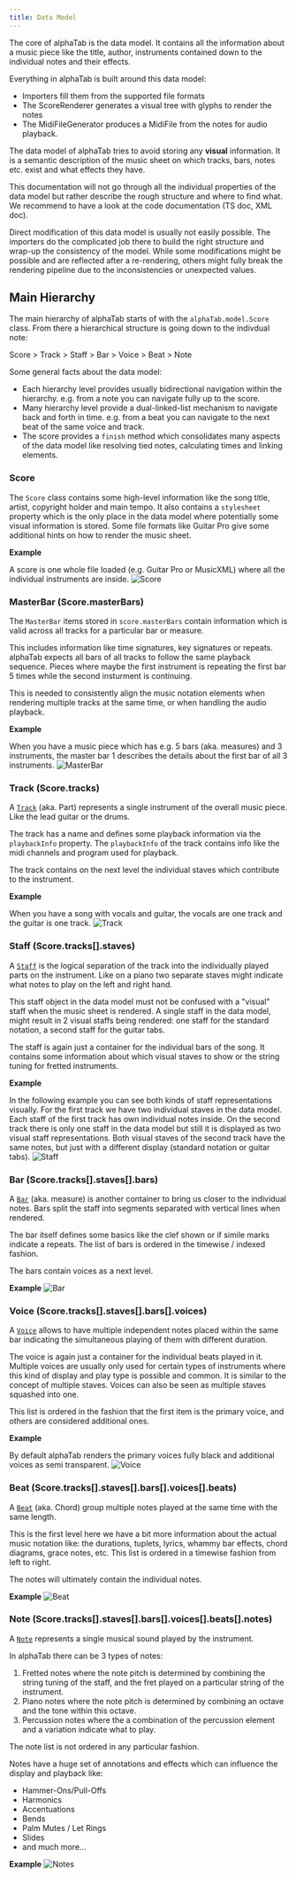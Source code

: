 ```yaml
---
title: Data Model
---
```


The core of alphaTab is the data model. It contains all the information about a music piece like the title, author, instruments contained down to the 
individual notes and their effects. 

Everything in alphaTab is built around this data model: 

- Importers fill them from the supported file formats
- The ScoreRenderer generates a visual tree with glyphs to render the notes
- The MidiFileGenerator produces a MidiFile from the notes for audio playback. 

The data model of alphaTab tries to avoid storing any **visual** information. It is a semantic description of the music sheet on which tracks, bars, notes etc. exist 
and what effects they have. 

This documentation will not go through all the individual properties of the data model but rather describe the rough structure and where to find what. 
We recommend to have a look at the code documentation (TS doc, XML doc). 

Direct modification of this data model is usually not easily possible. The importers do the complicated job there to build the right structure and wrap-up 
the consistency of the model. While some modifications might be possible and are reflected after a re-rendering, others might fully break the rendering pipeline 
due to the inconsistencies or unexpected values. 

## Main Hierarchy

The main hierarchy of alphaTab starts of with the `alphaTab.model.Score` class. From there a hierarchical structure is going down to the indivdual note:

Score > Track > Staff > Bar > Voice > Beat > Note

Some general facts about the data model: 

* Each hierarchy level provides usually bidirectional navigation within the hierarchy. e.g. from a note you can navigate fully up to the score. 
* Many hierarchy level provide a dual-linked-list mechanism to navigate back and forth in time. e.g. from a beat you can navigate to the next beat of the same voice and track. 
* The score provides a `finish` method which consolidates many aspects of the data model like resolving tied notes, calculating times and linking elements.

### Score

The `Score` class contains some high-level information like the song title, artist, copyright holder and main tempo.
It also contains a `stylesheet` property which is the only place in the data model where potentially some visual information is stored. 
Some file formats like Guitar Pro give some additional hints on how to render the music sheet. 

**Example**

A score is one whole file loaded (e.g. Guitar Pro or MusicXML) where all the individual instruments are inside. 
![Score](/img/reference/score/score.png)

### MasterBar (Score.masterBars)

The `MasterBar` items stored in `score.masterBars` contain information which is valid across all tracks for a particular bar or measure.

This includes information like time signatures, key signatures or repeats. alphaTab expects all bars of all tracks to follow the same 
playback sequence. Pieces where maybe the first instrument is repeating the first bar 5 times while the second insturment is continuing. 

This is needed to consistently align the music notation elements when rendering multiple tracks at the same time, or when handling the audio playback.

**Example**

When you have a music piece which has e.g. 5 bars (aka. measures) and 3 instruments, the master bar 1 describes the details about the first bar of all 3 instruments. 
![MasterBar](/img/reference/score/masterbar.png)


### Track (Score.tracks)

A [`Track`](https://en.wikipedia.org/wiki/Part_(music)) (aka. Part) represents a single instrument of the overall music piece. Like the lead guitar or the drums. 

The track has a name and defines some playback information via the `playbackInfo` property. 
The `playbackInfo` of the track contains info like the midi channels and program used for playback. 

The track contains on the next level the individual staves which contribute to the instrument. 

**Example**

When you have a song with vocals and guitar, the vocals are one track and the guitar is one track.
![Track](/img/reference/score/track.png)

### Staff (Score.tracks[].staves)

A [`Staff`](https://en.wikipedia.org/wiki/Staff_(music)) is the logical separation of the track into the individually played parts on the instrument. 
Like on a piano two separate staves might indicate what notes to play on the left and right hand. 

This staff object in the data model must not be confused with a "visual" staff when the music sheet is rendered. 
A single staff in the data model, might result in 2 visual staffs being rendered: one staff for the standard notation, a second staff for the guitar tabs. 

The staff is again just a container for the individual bars of the song. It contains some information about which visual staves to show or the string tuning for fretted instruments.

**Example**

In the following example you can see both kinds of staff representations visually. For the first track we have two individual staves in the data model.
Each staff of the first track has own individual notes inside. 
On the second track there is only one staff in the data model but still it is displayed as two visual staff representations. Both visual staves of the second
track have the same notes, but just with a different display (standard notation or guitar tabs).
![Staff](/img/reference/score/staff.png)

### Bar (Score.tracks[].staves[].bars)

A [`Bar`](https://en.wikipedia.org/wiki/Bar_(music)) (aka. measure) is another container to bring us closer to the individual notes.
Bars split the staff into segments separated with vertical lines when rendered. 

The bar itself defines some basics like the clef shown or if simile marks indicate a repeats. The list of bars is ordered in the timewise / indexed fashion.

The bars contain voices as a next level. 

**Example**
![Bar](/img/reference/score/bar.png)


### Voice (Score.tracks[].staves[].bars[].voices)

A [`Voice`](https://en.wikipedia.org/wiki/Voicing_(music)) allows to have multiple independent notes placed within the same bar indicating the simultaneous playing of them with different duration.

The voice is again just a container for the individual beats played in it. Multiple voices are usually only used for certain types of instruments where 
this kind of display and play type is possible and common. It is similar to the concept of multiple staves. Voices can also be seen as multiple staves squashed
into one. 

This list is ordered in the fashion that the first item is the primary voice, and others are considered additional ones.

**Example**

By default alphaTab renders the primary voices fully black and additional voices as semi transparent.
![Voice](/img/reference/score/voices.png)

### Beat (Score.tracks[].staves[].bars[].voices[].beats)

A [`Beat`](https://en.wikipedia.org/wiki/Chord_(music)) (aka. Chord) group multiple notes played at the same time with the same length. 

This is the first level here we have a bit more information about the actual music notation like: the durations, tuplets, lyrics, whammy bar effects, chord diagrams, grace notes, etc. 
This list is ordered in a timewise fashion from left to right. 

The notes will ultimately contain the individual notes. 

**Example**
![Beat](/img/reference/score/beats.png)

### Note (Score.tracks[].staves[].bars[].voices[].beats[].notes)

A [`Note`](https://en.wikipedia.org/wiki/Note_(music)) represents a single musical sound played by the instrument. 

In alphaTab there can be 3 types of notes: 

1. Fretted notes where the note pitch is determined by combining the string tuning of the staff, and the fret played on a particular string of the instrument. 
2. Piano notes where the note pitch is determined by combining an octave and the tone within this octave. 
3. Percussion notes where the a combination of the percussion element and a variation indicate what to play.

The note list is not ordered in any particular fashion.

Notes have a huge set of annotations and effects which can influence the display and playback like: 

* Hammer-Ons/Pull-Offs
* Harmonics
* Accentuations
* Bends
* Palm Mutes / Let Rings
* Slides
* and much more...

**Example**
![Notes](/img/reference/score/notes.png)


